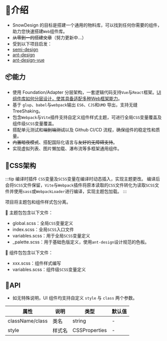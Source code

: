 # 📖介绍

-   SnowDesign 的目标是搭建一个通用的物料库，可以找到任何你需要的组件，助力您快速搭建`Web`组件库。
-   ~~从零到一的搭建文章~~（努力更新中...）
-   受到以下项目启发：
-   [semi-design](https://github.com/DouyinFE/semi-design)
-   [ant-design](https://github.com/ant-design/ant-design)
-   [ant-design-vue](https://github.com/vueComponent/ant-design-vue)

## 📦能力

-   使用 Foundation/Adapter 分层架构，一套逻辑代码支持`Vue`与`React`框架。[UI组件库如何分层设计，使其具备适配多种Web框架能力](https://bytedance.larkoffice.com/wiki/wikcnOVYexosCS1Rmvb5qCsWT1f)。
-   基于 `glup`、`babel`与`webpack`输出 `ES6`、`CJS`和`UMD` 导出，支持无缝 TreeShaking。
-   包含`Webpack`与`Vite`插件支持自定义组件样式主题，可进行全局`CSS`变量覆盖及组件级`SCSS`变量覆盖。
-   搭配单元测试和~~端到端测试~~以及 Github CI/CD 流程，确保组件的稳定性和质量。
-   ~~内置暗夜模式~~、搭配国际化语言与~~友好的无障碍支持~~。
-   实现虚拟列表、图片懒加载、瀑布流等多框架通用组件。

## 🚀CSS架构

:::tip 编译时插件
`CSS`变量及`SCSS`变量在编译时动态插入，实现主题更改。
编译后会将`SCSS`文件保留，`Vite`与`Webpack`插件将原本读取的`CSS`文件转化为读取`SCSS`文件并使用`sass`或`WebpackLoader`进行编译，实现主题包加载。
:::

项目将主题包和组件样式包分离。

🍭 主题包包含以下文件：

- global.scss：全局`CSS`变量定义
- index.scss：全局`SCSS`入口文件
- variables.scss：用于全局`SCSS`变量定义
- _palette.scss：用于基础色版定义，使用`ant-design`设计规范的色板。

🍭 组件包包含以下文件：

- xxx.scss：组件样式编写
- variables.scss：组件级`SCSS`变量定义

## 🔧API

- 如无特殊说明，UI 组件均支持自定义 `style` 与 `class` 两个参数。

| 属性              | 说明                                            | 类型                 | 默认值       |
|-----------------|-----------------------------------------------| -------------------- |-----------|
| className/class | 类名                                            | string               | -         |
| style           | 样式名                                           | CSSProperties        | -         |

